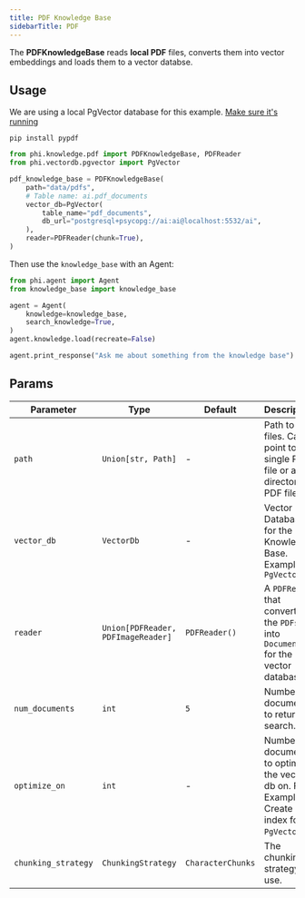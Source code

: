 ```yaml
---
title: PDF Knowledge Base
sidebarTitle: PDF
---
```


The **PDFKnowledgeBase** reads **local PDF** files, converts them into vector embeddings and loads them to a vector databse.

## Usage

<Note>

We are using a local PgVector database for this example. [Make sure it's running](https://docs.phidata.com/vectordb/pgvector)

</Note>

```shell
pip install pypdf
```

```python knowledge_base.py
from phi.knowledge.pdf import PDFKnowledgeBase, PDFReader
from phi.vectordb.pgvector import PgVector

pdf_knowledge_base = PDFKnowledgeBase(
    path="data/pdfs",
    # Table name: ai.pdf_documents
    vector_db=PgVector(
        table_name="pdf_documents",
        db_url="postgresql+psycopg://ai:ai@localhost:5532/ai",
    ),
    reader=PDFReader(chunk=True),
)
```

Then use the `knowledge_base` with an Agent:

```python agent.py
from phi.agent import Agent
from knowledge_base import knowledge_base

agent = Agent(
    knowledge=knowledge_base,
    search_knowledge=True,
)
agent.knowledge.load(recreate=False)

agent.print_response("Ask me about something from the knowledge base")
```

## Params

| Parameter           | Type                               | Default           | Description                                                                                    |
| ------------------- | ---------------------------------- | ----------------- | ---------------------------------------------------------------------------------------------- |
| `path`              | `Union[str, Path]`                 | -                 | Path to `PDF` files. Can point to a single PDF file or a directory of PDF files.               |
| `vector_db`         | `VectorDb`                         | -                 | Vector Database for the Knowledge Base. Example: `PgVector`                                    |
| `reader`            | `Union[PDFReader, PDFImageReader]` | `PDFReader()`     | A `PDFReader` that converts the `PDFs` into `Documents` for the vector database.               |
| `num_documents`     | `int`                              | `5`               | Number of documents to return on search.                                                       |
| `optimize_on`       | `int`                              | -                 | Number of documents to optimize the vector db on. For Example: Create an index for `PgVector`. |
| `chunking_strategy` | `ChunkingStrategy`                 | `CharacterChunks` | The chunking strategy to use.                                                                  |
